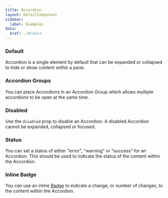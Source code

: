 ```yaml
---
title: Accordion
layout: DetailComponent
sidebar:
  label: Examples
data:
  $ref: ./#/data
---
```


<LivePreviewControls>
<LivePreview componentName="accordion" exampleName="Default" >

### Default

Accordion is a single element by default that can be expanded or collapsed to hide or show content within a pane. 

</LivePreview>
<LivePreview componentName="accordion" exampleName="AccordionGroups" >

### Accordion Groups

You can place Accordions in an Accordion Group which allows multiple accordions to be open at the same time. 

</LivePreview>
<LivePreview componentName="accordion" exampleName="Disabled" >

### Disabled

Use the `disabled` prop to disable an Accordion. A disabled Accordion cannot be expanded, collapsed or focused.

</LivePreview>
<LivePreview componentName="accordion" exampleName="Status" >

### Status

You can set a status of either "error", "warning" or "success" for an Accordion. This should be used to indicate the status of the content within the Accordion.

</LivePreview>
<LivePreview componentName="accordion" exampleName="InlineBadge" >

### Inline Badge

You can use an inline [Badge](/salt/components/badge) to indicate a change, or number of changes, to the content within the Accordion.

</LivePreview>
</LivePreviewControls>
